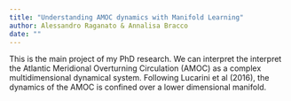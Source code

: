 ```yaml
---
title: "Understanding AMOC dynamics with Manifold Learning"
author: Alessandro Raganato & Annalisa Bracco
date: ""
---
```


This is the main project of my PhD research. We can interpret the interpret the Atlantic Meridional Overturning Circulation (AMOC) as a complex multidimensional dynamical system. Following Lucarini et al (2016), the dynamics of the AMOC is confined over a lower dimensional manifold.